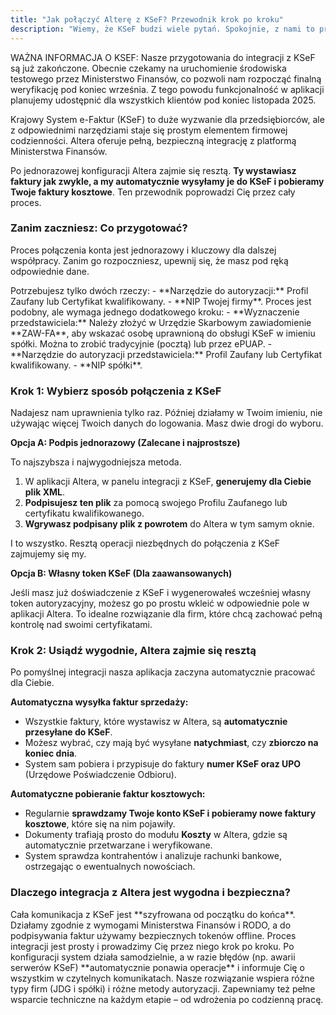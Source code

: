 ```yaml
---
title: "Jak połączyć Alterę z KSeF? Przewodnik krok po kroku"
description: "Wiemy, że KSeF budzi wiele pytań. Spokojnie, z nami to proste. Zobacz, jak w kilku krokach zintegrować Twoją firmę z Krajowym Systemem e-Faktur i zautomatyzować pracę."
---
```


<Note>
    WAŻNA INFORMACJA O KSEF: Nasze przygotowania do integracji z KSeF są już zakończone. Obecnie czekamy na uruchomienie środowiska testowego przez Ministerstwo Finansów, co pozwoli nam rozpocząć finalną weryfikację pod koniec września. Z tego powodu funkcjonalność w aplikacji planujemy udostępnić dla wszystkich klientów pod koniec listopada 2025.
</Note>

Krajowy System e-Faktur (KSeF) to duże wyzwanie dla przedsiębiorców, ale z odpowiednimi narzędziami staje się prostym elementem firmowej codzienności. Altera oferuje pełną, bezpieczną integrację z platformą Ministerstwa Finansów.

Po jednorazowej konfiguracji Altera zajmie się resztą. **Ty wystawiasz faktury jak zwykle, a my automatycznie wysyłamy je do KSeF i pobieramy Twoje faktury kosztowe**. Ten przewodnik poprowadzi Cię przez cały proces.

### Zanim zaczniesz: Co przygotować?

Proces połączenia konta jest jednorazowy i kluczowy dla dalszej współpracy. Zanim go rozpoczniesz, upewnij się, że masz pod ręką odpowiednie dane.

<Columns cols={2}>
    <Card
            title: "Dla jednoosobowej działalności (JDG)" >
            Potrzebujesz tylko dwóch rzeczy:
                    - **Narzędzie do autoryzacji:** Profil Zaufany lub Certyfikat kwalifikowany.
                    - **NIP Twojej firmy**.
    </Card>
    <Card title: "Dla spółek (z o.o., S.A., etc.)">
            Proces jest podobny, ale wymaga jednego dodatkowego kroku:
                    - **Wyznaczenie przedstawiciela:** Należy złożyć w Urzędzie Skarbowym zawiadomienie **ZAW-FA**, aby wskazać osobę uprawnioną do obsługi KSeF w imieniu spółki. Można to zrobić tradycyjnie (pocztą) lub przez ePUAP.
                    - **Narzędzie do autoryzacji przedstawiciela:** Profil Zaufany lub Certyfikat kwalifikowany.
                    - **NIP spółki**.
    </Card>
</Columns>

### Krok 1: Wybierz sposób połączenia z KSeF

Nadajesz nam uprawnienia tylko raz. Później działamy w Twoim imieniu, nie używając więcej Twoich danych do logowania. Masz dwie drogi do wyboru.

**Opcja A: Podpis jednorazowy (Zalecane i najprostsze)**

To najszybsza i najwygodniejsza metoda.
1.  W aplikacji Altera, w panelu integracji z KSeF, **generujemy dla Ciebie plik XML**.
2.  **Podpisujesz ten plik** za pomocą swojego Profilu Zaufanego lub certyfikatu kwalifikowanego.
3.  **Wgrywasz podpisany plik z powrotem** do Altera w tym samym oknie.

I to wszystko. Resztą operacji niezbędnych do połączenia z KSeF zajmujemy się my.

**Opcja B: Własny token KSeF (Dla zaawansowanych)**

Jeśli masz już doświadczenie z KSeF i wygenerowałeś wcześniej własny token autoryzacyjny, możesz go po prostu wkleić w odpowiednie pole w aplikacji Altera. To idealne rozwiązanie dla firm, które chcą zachować pełną kontrolę nad swoimi certyfikatami.

### Krok 2: Usiądź wygodnie, Altera zajmie się resztą

Po pomyślnej integracji nasza aplikacja zaczyna automatycznie pracować dla Ciebie.

**Automatyczna wysyłka faktur sprzedaży:**
* Wszystkie faktury, które wystawisz w Altera, są **automatycznie przesyłane do KSeF**.
* Możesz wybrać, czy mają być wysyłane **natychmiast**, czy **zbiorczo na koniec dnia**.
* System sam pobiera i przypisuje do faktury **numer KSeF oraz UPO** (Urzędowe Poświadczenie Odbioru).

**Automatyczne pobieranie faktur kosztowych:**
* Regularnie **sprawdzamy Twoje konto KSeF i pobieramy nowe faktury kosztowe**, które się na nim pojawiły.
* Dokumenty trafiają prosto do modułu **Koszty** w Altera, gdzie są automatycznie przetwarzane i weryfikowane.
* System sprawdza kontrahentów i analizuje rachunki bankowe, ostrzegając o ewentualnych nowościach.

### Dlaczego integracja z Altera jest wygodna i bezpieczna?

<AccordionGroup>
    <Accordion title="Bezpieczeństwo">
        Cała komunikacja z KSeF jest **szyfrowana od początku do końca**. Działamy zgodnie z wymogami Ministerstwa Finansów i RODO, a do podpisywania faktur używamy bezpiecznych tokenów offline.
    </Accordion>
    <Accordion title="Wygoda">
        Proces integracji jest prosty i prowadzimy Cię przez niego krok po kroku. Po konfiguracji system działa samodzielnie, a w razie błędów (np. awarii serwerów KSeF) **automatycznie ponawia operacje** i informuje Cię o wszystkim w czytelnych komunikatach.
    </Accordion>
    <Accordion title="Elastyczność i wsparcie">
        Nasze rozwiązanie wspiera różne typy firm (JDG i spółki) i różne metody autoryzacji. Zapewniamy też pełne wsparcie techniczne na każdym etapie – od wdrożenia po codzienną pracę.
    </Accordion>
</AccordionGroup>